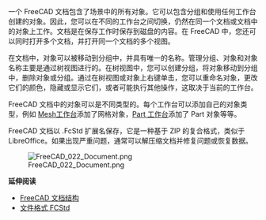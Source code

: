 <languages/>

{{Docnav
|[[Manual:Navigating_in_the_3D_view|在 3D 视图中导航]]
|[[Manual:Parametric_objects|参数化对象]]
|[[Manual:Introduction|手册开始]]
|IconL=
|IconR=
|IconC=Crystal_Clear_manual.png
}}

{{Manual:TOC}}

<div class="mw-translate-fuzzy">
一个 FreeCAD 文档包含了场景中的所有对象。它可以包含分组和使用任何工作台创建的对象。因此，您可以在不同的工作台之间切换，仍然在同一个文档或文档中的对象上工作。文档是在保存工作时保存到磁盘的内容。在 FreeCAD 中，您还可以同时打开多个文档，并打开同一个文档的多个视图。
</div>

<div class="mw-translate-fuzzy">
在文档中，对象可以被移动到分组中，并具有唯一的名称。管理分组、对象和对象名称主要是通过树视图进行的。在树视图中，您可以创建分组，将对象移动到分组中，删除对象或分组。通过在树视图或对象上右键单击，您可以重命名对象，更改它们的颜色，隐藏或显示它们，或者可能执行其他操作，这取决于当前的工作台。
</div>

<div class="mw-translate-fuzzy">
FreeCAD 文档中的对象可以是不同类型的。每个工作台可以添加自己的对象类型，例如 [[Mesh_Workbench|Mesh工作台]]添加了网格对象，[[Part_Workbench|Part 工作台]]添加了 Part 对象等等。
</div>

<div class="mw-translate-fuzzy">
FreeCAD 文档以 .FcStd 扩展名保存，它是一种基于 ZIP 的复合格式，类似于 LibreOffice。如果出现严重问题，通常可以解压缩文档并修复问题或恢复数据。
</div>

[[Image:FreeCAD_022_Document.png]]

'''延伸阅读'''

* [[Document_structure|FreeCAD 文档结构]]
* [[File_Format_FCStd|文件格式 FCStd]]


{{Docnav
|[[Manual:Navigating_in_the_3D_view|在3D视图中导航]]
|[[Manual:Parametric_objects|参数化对象]]
|[[Manual:Introduction|手册起始页]]
|IconL=
|IconR=
|IconC=Crystal_Clear_manual.png
}}